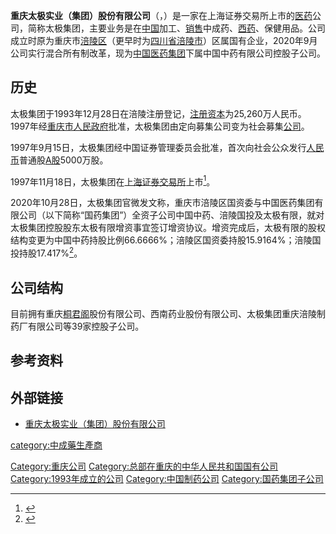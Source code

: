 {{refimprove|time=2016-02-04T01:07:27+00:00}}
{{expand|time=2016-01-17T12:50:48+00:00}}
{{Infobox company
| name                = 重庆太极实业（集团）股份有限公司
| name_en             = Chongqing Taiji Industry（Group）Co., Ltd
| logo                = Sinopharm Taiji.jpeg
| logo_size           = 
| logo_caption        = 
| image               = 
| image_size          = 
| image_caption       = 
| type                = [[上市公司|上市公司]]<br>[[国有企业|国有企业]]<br>[[混合所有制|混合所有制]]企业
| native_name         = 
| native_name_lang    = <!-- 公司名称原文语言的ISO 639-1代码。例如填写“ja”表示日语。 -->
| other_name          = 
| traded_as           = {{SSE|600129}}
| local_code_name            = CN
| local_code            = 91500102208507353E
| ROC_UBN             = 
| fate                = 
| predecessor         = 
| successor           = 
| foundation          = <!-- {{Start date|YYYY|MM|DD}}-->{{Start date and age|1993|12|28}}
| defunct             = <!-- {{End date|YYYY|MM|DD}} -->
| location            = {{PRC}}[[重庆市|重庆市]]<br>[[涪陵区|涪陵区]]太极大道1号（注册地址）<br>渝北区黄泥磅龙塔街道黄龙路38号（办公地址）
| area_served         = 
| founder             = 
| chairman            =
| vice_chairman       = 
| key_people       = [[李阳春_(企业家)|李阳春]]（董事长）<br>俞敏（总经理）
| industry            = 医药制造业
| products            = 药品
| slogan            = 健康世界 太极无限
| services            = 
| revenue             = 
| operating_income    = 
| net_income          = 
| aum                 = <!-- 仅适用于金融服务类公司。 -->
| assets              = 
| equity              = 
| major_shareholder            = 中国中药有限公司（66.6666%）<br>重庆市涪陵区国有资产监督管理委员会（15.9164%）<br>重庆市涪陵国有资产投资经营集团有限公司（17.417%）
| owner= {{PRC}}国家<br>由[[中国医药集团|中国医药集团有限公司]]实际控制
| num_employees       = 13000
| parent              = 
| divisions           = 
| subsid              = 
| website            = https://www.taiji.com/
}}
'''重庆太极实业（集团）股份有限公司'''（{{lang-en|Chongqing Taiji Industry（Group）Co., Ltd}}，{{SSE|600129}}）是一家在上海证券交易所上市的[[医药|医药]]公司，简称太极集团，主要业务是在[[中国|中国]]加工、[[销售|销售]]中成药、[[西药|西药]]、保健用品。公司成立时原为重庆市[[涪陵区|涪陵区]]（更早时为[[四川省|四川省]][[涪陵市_(地级市)|涪陵市]]）区属国有企业，2020年9月公司实行混合所有制改革，现为[[中国医药集团|中国医药集团]]下属中国中药有限公司控股子公司。

== 历史 ==
太极集团于1993年12月28日在涪陵注册登记，[[注册资本|注册资本]]为25,260万人民币。1997年经[[重庆市人民政府|重庆市人民政府]]批准，太极集团由定向募集公司变为社会募集[[公司|公司]]。

1997年9月15日，太极集团经中国证券管理委员会批准，首次向社会公众发行[[人民币|人民币]]普通股[[A股|A股]]5000万股。

1997年11月18日，太极集团在[[上海证券交易所|上海证券交易所]]上市<ref>{{cite web |url=http://www.sse.com.cn/assortment/stock/list/stockdetails/rules/index.shtml?COMPANY_CODE=600129&SecurityCode=- |title=太极集团公司章程(2006)修订版 |date=2006-05-13 |access-date=2016-01-14 |publisher=上海证券交易所 }}{{dead link|date=2017年12月 |bot=InternetArchiveBot |fix-attempted=yes }}</ref>。

2020年10月28日，太极集团官微发文称，重庆市涪陵区国资委与中国医药集团有限公司（以下简称“国药集团”）全资子公司中国中药、涪陵国投及太极有限，就对太极集团控股股东太极有限增资事宜签订增资协议。增资完成后，太极有限的股权结构变更为中国中药持股比例66.6666%；涪陵区国资委持股15.9164%；涪陵国投持股17.417%<ref>{{cite news |title=太极实控人将变更为国药集团 同业竞争问题待解 |url=https://www.sohu.com/a/427910782_115865 |accessdate=2021-09-10 |work=北京商报 |date=2020-10-28 |archive-date=2021-09-10 |archive-url=https://web.archive.org/web/20210910154120/https://www.sohu.com/a/427910782_115865 }}</ref>。

== 公司结构 ==
目前拥有重庆[[桐君阁|桐君阁]]股份有限公司、西南药业股份有限公司、太极集团重庆涪陵制药厂有限公司等39家控股子公司。

== 参考资料 ==
{{reflist}}

== 外部链接 ==
*[https://www.taiji.com/ 重庆太极实业（集团）股份有限公司] {{Wayback|url=https://www.taiji.com/ |date=20201204024602 }}

[[Category:重庆公司|Category:重庆公司]]
[[category:中成藥生產商|category:中成藥生產商]]
[[Category:总部在重庆的中华人民共和国国有公司|Category:总部在重庆的中华人民共和国国有公司]]
[[Category:1993年成立的公司|Category:1993年成立的公司]]
[[Category:中国制药公司|Category:中国制药公司]]
[[Category:国药集团子公司|Category:国药集团子公司]]